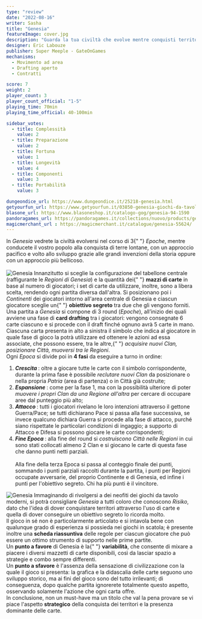```yaml
---
type: "review"
date: "2022-08-16"
writer: Sasha
title: "Genesia"
featureImage: cover.jpg
description: "Guarda la tua civiltà che evolve mentre conquisti territori (con le buone o con le cattive)."
designer: Eric Labouze
publisher: Super Meeple - GateOnGames
mechanisms:
  - Movimento ad area
  - Drafting aperto
  - Contratti

score: 7
weight: 2
player_count: 3
player_count_official: "1-5"
playing_time: 70min
playing_time_official: 40-100min

sidebar_votes:
  - title: Complessità
    value: 2
  - title: Preparazione
    value: 2
  - title: Fortuna
    value: 1
  - title: Longevità
    value: 4
  - title: Componenti
    value: 3
  - title: Portabilità
    value: 3

dungeondice_url: https://www.dungeondice.it/25218-genesia.html
getyourfun_url: https://www.getyourfun.it/03850-genesia-giochi-da-tavolo-di-guerra.html
blasone_url: https://www.blasoneshop.it/catalogo-gog/genesia-94-1590
pandoragames_url: https://pandoragames.it/collections/nuovo/products/genesia
magicmerchant_url : https://magicmerchant.it/catalogue/genesia-55624/
---
```


<Setting>
  In <em>Genesia</em> vedrete la civiltà evolversi nel corso di 3{" "}
  <em>Epoche</em>, mentre conducete il vostro popolo alla conquista di terre
  lontane, con un approccio pacifico e volto allo sviluppo grazie alle grandi
  invenzioni della storia oppure con un approccio più bellicoso.
  <br />
  &nbsp;
  <br />
</Setting>

<img src="./game1.jpg" alt="Genesia" />

<Rules>
  Innanzitutto si sceglie la configurazione del tabellone centrale (raffigurante
  le <em>Regioni di Genesia</em>) e la quantità dei{" "}
  <strong>mazzi di carte</strong> in base al numero di giocatori; i set di carte
  da utilizzare, inoltre, sono a libera scelta, rendendo ogni partita diversa
  dall'altra. Si posizionano poi i <em>Continenti</em> dei giocatori intorno
  all'area centrale di Genesia e ciascun giocatore sceglie un{" "}
  <strong>obiettivo segreto</strong> tra due che gli vengono forniti.
  <br />
  Una partita a <em>Genesia</em> si compone di 3 round (<em>Epoche</em>),
  all’inizio dei quali avviene una fase di <strong>card drafting</strong> tra i
  giocatori: vengono consegnate 6 carte ciascuno e si procede con il draft
  finché ognuno avrà 5 carte in mano. Ciascuna carta presenta in alto a sinistra
  il simbolo che indica al giocatore in quale fase di gioco la potrà utilizzare
  ed ottenere le azioni ad essa associate, che possono essere, tra le altre,{" "}
  <em>acquisire nuovi Clan, posizionare Città, muoversi tra le Regioni</em>.
  <br />
  Ogni <em>Epoca</em> si divide poi in <strong>4 fasi</strong> da eseguire a
  turno in ordine:
  <br />
  <ol>
    <li>
      <strong>
        <em>Crescita</em>
      </strong>
      : oltre a giocare tutte le carte con il simbolo corrispondente, durante la
      prima fase è possibile <em>reclutare nuovi Clan</em> da posizionare o nella
      propria <em>Patria</em> (area di partenza) o in Città già costruite;
    </li>
    <li>
      <strong>
        <em>Espansione</em>
      </strong>
      : come per la fase 1, ma con la possibilità ulteriore di poter <em>
        muovere i propri Clan da una Regione all'altra
      </em> per cercare di occupare aree dal punteggio più alto;
    </li>
    <li>
      <strong>
        <em>Attacco</em>
      </strong>
      : tutti i giocatori rivelano le loro intenzioni attraverso il gettone Guerra/Pace;
      se tutti dichiarano Pace si passa alla fase successiva, se invece qualcuno
      dichiara Guerra si procede alla fase di attacco, purché siano rispettate le
      particolari condizioni di ingaggio; a supporto di Attacco e Difesa si possono
      giocare le carte corrispondenti;
    </li>
    <li>
      <strong>
        <em>Fine Epoca</em>
      </strong>
      : alla fine del round si <em>costruiscono Città nelle Regioni</em> in cui sono
      stati collocati almeno 2 Clan e si giocano le carte di questa fase che danno
      punti netti parziali.
      <br />
      &nbsp;
    </li>
    Alla fine della terza Epoca si passa al conteggio finale dei punti, sommando
    i punti parziali raccolti durante la partita, i punti per Regioni occupate
    avversarie, del proprio Continente e di Genesia, ed infine i punti per
    l'obiettivo segreto. Chi ha più punti è il vincitore. <br />
  </ol>
</Rules>

<img src="./game2.jpg" alt="Genesia" />

<Feedback>
  Immaginando di rivolgersi a dei neofiti dei giochi da tavolo moderni, si potrà
  consigliare <em>Genesia</em> a tutti coloro che conoscono <em>Risiko</em>,
  dato che l'idea di dover conquistare territori attraverso l'uso di carte e
  quella di dover conseguire un obiettivo segreto lo ricorda molto.
  <br />
  Il gioco in sé non è particolarmente articolato e si intavola bene con
  qualunque grado di esperienza si possieda nei giochi in scatola; è presente
  inoltre una <strong>scheda riassuntiva</strong> delle regole per ciascun
  giocatore che può essere un ottimo strumento di supporto nelle prime partite.
  <br />
  Un <strong>punto a favore</strong> di Genesia è la{" "}
  <strong>variabilità</strong>, che consente di mixare a piacere i diversi
  mazzetti di carte disponibili, così da lasciar spazio a strategie e combo
  sempre differenti.
  <br />
  Un <strong>punto a sfavore</strong> è l'assenza della sensazione di
  civilizzazione con la quale il gioco si presenta: la grafica e la didascalia
  delle carte seguono uno sviluppo storico, ma ai fini del gioco sono del tutto
  irrilevanti; di conseguenza, dopo qualche partita ignorerete totalmente questo
  aspetto, osservando solamente l'azione che ogni carta offre.
  <br />
  In conclusione, non un must-have ma un titolo che val la pena provare se vi
  piace l'aspetto <strong>strategico</strong> della conquista dei territori e la
  presenza dominante delle carte.
  <br />
</Feedback>

<Instagram id="ChW3twLDYfk" />
